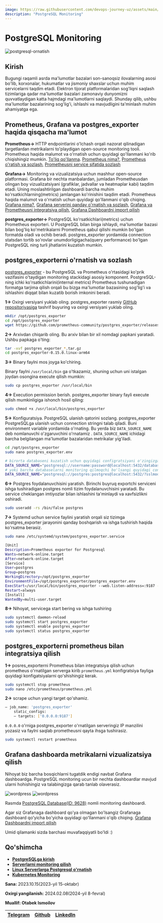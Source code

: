 ```yaml
---
image: https://raw.githubusercontent.com/devops-journey-uz/assets/main/images/tutorials/database/postgresql-monitoring.png
description: "PostgreSQL Monitoring"
---
```



# PostgreSQL Monitoring

![postgresql-ornatish](https://raw.githubusercontent.com/devops-journey-uz/assets/main/images/tutorials/database/postgresql-monitoring.png)

## Kirish

Bugungi raqamli asrda ma'lumotlar bazalari son-sanoqsiz ilovalarning asosi bo'lib, korxonalar, hukumatlar va jismoniy shaxslar uchun muhim servicelarni taqdim etadi. Elektron tijorat platformalaridan sog'liqni saqlash tizimlariga qadar ma'lumotlar bazalari zamonaviy dunyomizni quvvatlaydigan katta hajmdagi ma'lumotlarni saqlaydi. Shunday qilib, ushbu ma'lumotlar bazalarining sog'lig'i, ishlashi va mavjudligini ta'minlash muhim ahamiyatga ega.

## Prometheus, Grafana va postgres_exporter haqida qisqacha ma'lumot

**Prometheus->** HTTP endpointlarini o'lchash orqali nazorat qilinadigan targetlardan metrikalarni to'playdigan open-source monitoring tooli.
Prometheus haqida malumot va o'rnatish uchun quyidagi qo'llanmani ko'rib chiqishingiz mumkin. [To'liq qo'llanma](https://devops-journey.uz/guides/monitoring/gnp-monitoring). [Prometheus nima?](https://devops-journey.uz/guides/monitoring/gnp-monitoring#prometheus-nima), [Prometheus o'ratish va sozlash](https://devops-journey.uz/guides/monitoring/gnp-monitoring#prometheus-oratish-va-sozlash), [Prometheusni service sifatida sozlash](https://devops-journey.uz/guides/monitoring/gnp-monitoring#prometheusni-service-sifatida-sozlash)

**Grafana->** Monitoring va vizualizatsiya uchun mashhur open-source platformasi. Grafana bir nechta manbalardan, jumladan Prometheusdan olingan boy vizualizatsiyani (grafiklar, jadvallar va heatmaplar kabi) taqdim etadi. Uning moslashtirilgan dashboardi barcha muhim ko'rsatkichlarning(metrics) jamlangan ko'rinishini taqdim etadi.
Prometheus haqida malumot va o'rnatish uchun quyidagi qo'llanmani o'qib chiqing. [Grafana nima?](https://devops-journey.uz/guides/monitoring/gnp-monitoring#grafana-nima), [Grafana serverini qanday o'rnatish va sozlash](https://devops-journey.uz/guides/monitoring/gnp-monitoring#grafana-serverini-qanday-ornatish-va-sozlash), [Grafana va Prometheusni integratsiya qilish](https://devops-journey.uz/guides/monitoring/gnp-monitoring#grafana-va-prometheusni-integratsiya-qilish), [Grafana Dashboardni import qilish](https://devops-journey.uz/guides/monitoring/gnp-monitoring#grafana-dashboardni-import-qilish)

**postgres_exporter->** PostgreSQL ko'rsatkichlari(metrics) uchun Prometheus exporteri. U PostgreSQL bilan birga ishlaydi, ma'lumotlar bazasi bilan bog'liq ko'metrikalarni Prometheus qabul qilishi mumkin bo'lgan formatda oladi va ochib beradi. postgres_exporter yordamida connection statsdan tortib so'rovlar unumdorligigacha(query performance) bo'lgan PostgreSQL ning turli jihatlarini kuzatish mumkin.

## postgres_exporterni o'rnatish va sozlash


[postgres_exporter](https://github.com/prometheus-community/postgres_exporter) - bu PostgreSQL va Prometheus o'rtasidagi ko'prik vazifasini o'taydigan monitoring stackidagi asosiy komponent. PostgreSQL-ning ichki ko'rsatkichlarini(internal metrics) Prometheus tushunadigan formatga tarjima qilish orqali bu bizga ma'lumotlar bazasining sog'lig'i va ishlashini diqqat bilan kuzatib borish imkonini beradi.

**1->** Oxirgi versiyani yuklab oling. postgres_exporter rasmiy [GitHub repositoriyasiga](https://github.com/prometheus-community/postgres_exporter/releases) tashrif buyuring va oxirgi versiyani yuklab oling.

```bash
mkdir /opt/postgres_exporter
cd /opt/postgres_exporter
wget https://github.com/prometheus-community/postgres_exporter/releases/download/v0.15.0/postgres_exporter-0.15.0.linux-arm64.tar.gz
```
**2->** Arxivdan chiqarib oling. Bu arxiv bilan bir xil nomdagi papkani yaratadi. Ushbu papkaga o'ting:

```bash
tar -xvf postgres_exporter_*.tar.gz
cd postgres_exporter-0.15.0.linux-arm64
```
**3->** Binary faylni mos joyga ko'chiring.

Binary faylni `/usr/local/bin` ga o'tkazamiz, shuning uchun uni istalgan joydan osongina execute qilish mumkin:

```bash
sudo cp postgres_exporter /usr/local/bin
```

**4->** Execution permission berish. postgres_exporter binary fayli execute qilish mumkinligiga ishonch hosil qiling:
```bash
sudo chmod +x /usr/local/bin/postgres_exporter
```
**5->** Konfiguratsiya. PostgreSQL ulanish qatorini sozlang. postgres_exporter PostgreSQLga ulanish uchun connection stringni talab qiladi.
Buni  environment variable yordamida o'rnating. Bu yerda biz `DATA_SOURCE_NAME` deb nomlanuvchi o'zgaruvchini o'rnatamiz . `DATA_SOURCE_NAME` ichidagi barcha belgilangan ma'lumotlar bazalaridan metrikalar yig'iladi. 

```bash
cd /opt/postgres_exporter
sudo nano postgres_exporter.env
```

```bash filename="/opt/postgres_exporter/postgres_exporter.env" {2,4}
# birorta databaseni kuzatish uchun quyidagi configratsiyani o'zingizga moslab oling
DATA_SOURCE_NAME="postgresql://username:password@localhost:5432/database-name?sslmode=disable"
# yoki barcha databaselarni monitoring qilmoqchi bo'lsangi quyidagi configratsiyani o'zingizga moslab oling
DATA_SOURCE_NAME="postgresql://postgres:postgres@localhost:5432/?sslmode=disable"
```
**6->** Postgres foydalanuvchisini yaratish.
Birinchi buyruq exportchi serviceni ishga tushiradigan postgres nomli tizim foydalanuvchisini yaratadi. Bu service cheklangan imtiyozlar bilan ishlashini ta'minlaydi va xavfsizlikni oshiradi.
```bash
sudo useradd -rs /bin/false postgres
```
**7->** Systemd uchun service faylini yaratish orqali siz tizimga postgres_exporter jarayonini qanday boshqarish va ishga tushirish haqida ko'rsatma berasiz.

```bash
sudo nano /etc/systemd/system/postgres_exporter.service
```

```bash filename="/etc/systemd/system/postgres_exporter.service" {8-10}
[Unit]
Description=Prometheus exporter for Postgresql
Wants=network-online.target
After=network-online.target
[Service]
User=postgres
Group=postgres
WorkingDirectory=/opt/postgres_exporter
EnvironmentFile=/opt/postgres_exporter/postgres_exporter.env
ExecStart=/usr/local/bin/postgres_exporter --web.listen-address=:9187 --web.telemetry-path=/metrics
Restart=always
[Install]
WantedBy=multi-user.target
```

**8->** Nihoyat, servicega start bering va ishga tushiring

```bash
sudo systemctl daemon-reload
sudo systemctl start postgres_exporter
sudo systemctl enable postgres_exporter
sudo systemctl status postgres_exporter
```
## postgres_exporterni prometheus bilan integratsiya qilish

**1->** posres_exporterni Prometheus bilan integratsiya qilish uchun prometheus o'rnatilgan serverga kirib `prometheus.yml` konfigratsiya fayliga quyidagi konfigatsiyalarni qo'shishingiz kerak.

```bash
sudo systemctl stop prometheus
sudo nano /etc/prometheus/prometheus.yml
```
**2->** scrape uchun yangi target qo'shamiz.

```bash filename="/etc/prometheus/prometheus.yml"
— job_name: 'postgres_exporter'
    static_configs:
    — targets: ['0.0.0.0:9187']
```
`0.0.0.0` o'rniga postgres_exporter o'rnatilgan serveringiz IP manzilini yozasiz va faylni saqlab prometheusni qayta ihsga tushirasiz.
```bash
sudo systemctl restart prometheus
```
## Grafana dashboarda metrikalarni vizualizatsiya qilish
Nihoyat biz barcha bosqichlarni tugatdik endigi navbat Grafana dashboardga. PostgreSQL monitoring ucun bir nechta dashboardlar mavjud ularni hohishingiz va talabingizga qarab tanlab olaverasiz. 

![wordpress](https://raw.githubusercontent.com/devops-journey-uz/assets/main/images/tutorials/database/image.png)
![wordpress](https://raw.githubusercontent.com/devops-journey-uz/assets/main/images/tutorials/database/2.png)

Rasmda [PostgreSQL Database(ID: 9628)](https://grafana.com/grafana/dashboards/9628-postgresql-database/) nomli monitoring dashboardi.

Agar siz Grafanaga dashboard qo'ya olmagan bo'lsangiz Grafanaga dashboard qo'yicha bo'yicha quyidagi qo'llanmani o'qib chiqing. [Grafana Dashboardni import qilish](https://devops-journey.uz/guides/monitoring/gnp-monitoring#grafana-dashboardni-import-qilish)


Umid qilamanki sizda barchasi muvafaqqiyatli bo'ldi :)

## Qo'shimcha

<Callout type="info" emoji="">

 * [**PostgreSQLga kirish**](https://devops-journey.uz/guides/database/postgresql-kirish)
 * [**Serverlarni monitoring qilish**](https://devops-journey.uz/guides/monitoring/gnp-monitoring)
 * [**Linux Serverlarga Postgresql o'rnatish**](https://devops-journey.uz/guides/database/postgresql-ornatish)
 * [**Kubernetes Monitoring**](https://devops-journey.uz/guides/k8s/kubernetes-monitoring)


**Sana:** 2023.10.15(2023-yil 15-oktabr)

**Oxirgi yangilanish:** 2024.02.08(2024-yil 8-fevral)

**Muallif: Otabek Ismoilov**

| [Telegram](https://t.me/Otabek_Ismoilov) | [Github](https://github.com/ismoilovdevml) | [LinkedIn](https://www.linkedin.com/in/otabek-ismoilov/) |
| - | - | - |

</Callout>